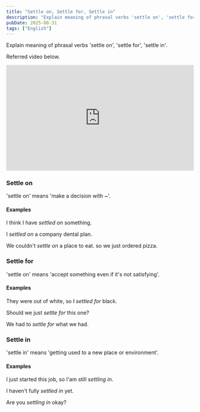 ```yaml
---
title: "Settle on, Settle for, Settle in"
description: "Explain meaning of phrasal verbs 'settle on', 'settle for', 'settle in'"
pubDate: 2025-08-31
tags: ["English"]
---
```


Explain meaning of phrasal verbs 'settle on', 'settle for', 'settle in'.

Referred video below.

<div style="position: relative; width: 100%; padding-bottom: 56.25%; height: 0; overflow: hidden;">
  <iframe
    src="https://www.youtube.com/embed/12K_v_iGUxk?si=eqecS3f08as-caTA"
    title="YouTube video player"
    frameborder="0"
    allow="accelerometer; autoplay; clipboard-write; encrypted-media; gyroscope; picture-in-picture; web-share"
    referrerpolicy="strict-origin-when-cross-origin"
    allowfullscreen
    style="position: absolute; top: 0; left: 0; width: 100%; height: 100%; border: 0;"
  ></iframe>
</div>

### Settle on

'settle on' means 'make a decision with ~'.

#### Examples

I think I have _settled on_ something.<br/>

I _settled on_ a company dental plan.<br/>

We couldn't _settle on_ a place to eat. so we just ordered pizza.<br/>

### Settle for

'settle on' means 'accept something even if it's not satisfying'.

#### Examples

They were out of white, so I _settled for_ black.<br/>

Should we just _settle for_ this one?<br/>

We had to _settle for_ what we had.<br/>

### Settle in

'settle in' means 'getting used to a new place or environment'.

#### Examples

I just started this job, so I'am still _settling in_.<br/>

I haven't fully _settled in_ yet.<br/>

Are you _settling in_ okay?<br/>
